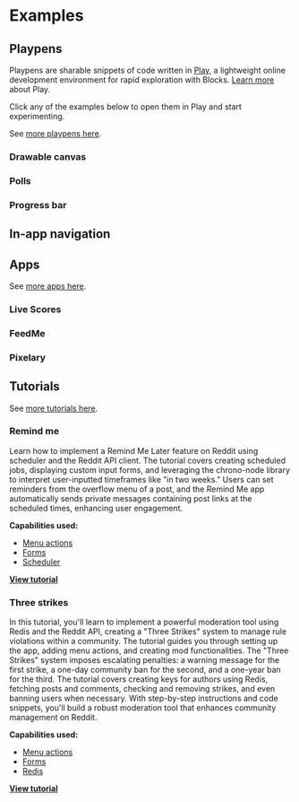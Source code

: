 

# Examples

## Playpens

Playpens are sharable snippets of code written in [Play](https://developers.reddit.com/play), a lightweight online development environment for rapid exploration with Blocks. [Learn more](../playground) about Play.

Click any of the examples below to open them in Play and start experimenting.

See [more playpens here](./playpens).

### Drawable canvas

<DrawableCanvas />

### Polls

<Polls />

### Progress bar

<ProgressBar />

## In-app navigation

<InAppNavigation />

## Apps

See [more apps here](./apps).

### Live Scores

<LiveScoresSoccer />

### FeedMe

<FeedMe />

### Pixelary

<Pixelary />

## Tutorials

See [more tutorials here](./tutorials).

### Remind me

Learn how to implement a Remind Me Later feature on Reddit using scheduler and the Reddit API client. The tutorial covers creating scheduled jobs, displaying custom input forms, and leveraging the chrono-node library to interpret user-inputted timeframes like "in two weeks." Users can set reminders from the overflow menu of a post, and the Remind Me app automatically sends private messages containing post links at the scheduled times, enhancing user engagement.

**Capabilities used:**

- [Menu actions](../menu_actions)
- [Forms](../forms)
- [Scheduler](../scheduler)

**[View tutorial](./tutorials/remind_me.md)**

### Three strikes

In this tutorial, you'll learn to implement a powerful moderation tool using Redis and the Reddit API, creating a "Three Strikes" system to manage rule violations within a community. The tutorial guides you through setting up the app, adding menu actions, and creating mod functionalities. The "Three Strikes" system imposes escalating penalties: a warning message for the first strike, a one-day community ban for the second, and a one-year ban for the third. The tutorial covers creating keys for authors using Redis, fetching posts and comments, checking and removing strikes, and even banning users when necessary. With step-by-step instructions and code snippets, you'll build a robust moderation tool that enhances community management on Reddit.

**Capabilities used:**

- [Menu actions](../menu_actions)
- [Forms](../forms)
- [Redis](../redis)

**[View tutorial](./tutorials/three_strikes.md)**
